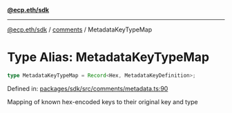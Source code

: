 [**@ecp.eth/sdk**](../../index.mdx)

***

[@ecp.eth/sdk](/sdk-reference/index.mdx) / [comments](/sdk-reference/comments/index.mdx) / MetadataKeyTypeMap

# Type Alias: MetadataKeyTypeMap

```ts
type MetadataKeyTypeMap = Record<Hex, MetadataKeyDefinition>;
```

Defined in: [packages/sdk/src/comments/metadata.ts:90](https://github.com/ecp-eth/comments-monorepo/blob/main/packages/sdk/src/comments/metadata.ts#L90)

Mapping of known hex-encoded keys to their original key and type
